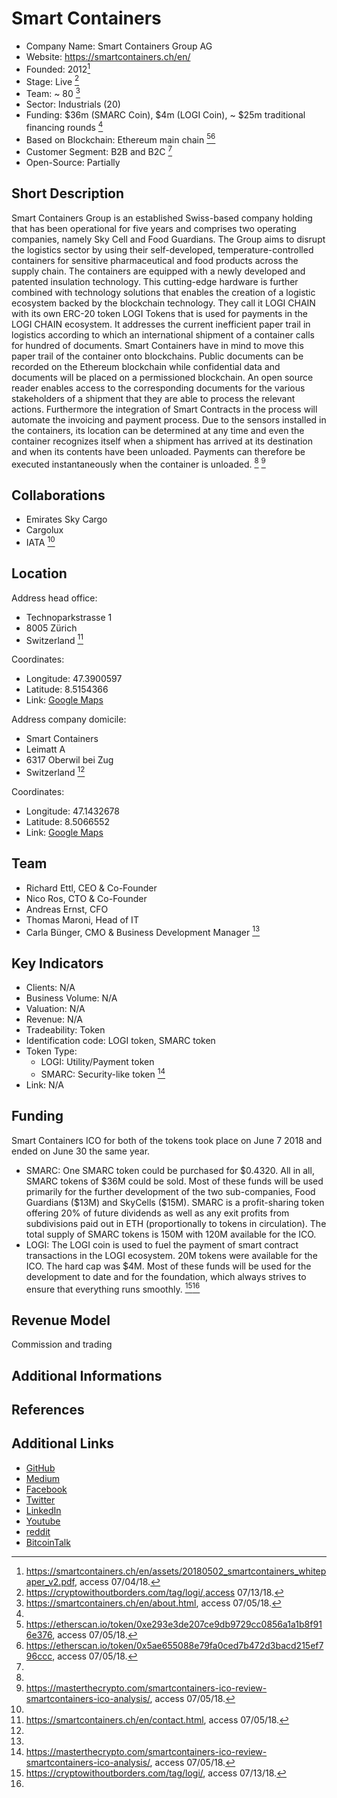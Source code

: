 = Smart Containers =

* Company Name: Smart Containers Group AG
* Website: https://smartcontainers.ch/en/
* Founded: 2012<ref name="Whitepaper">https://smartcontainers.ch/en/assets/20180502_smartcontainers_whitepaper_v2.pdf, access 07/04/18.</ref>
* Stage: Live <ref>https://cryptowithoutborders.com/tag/logi/,access 07/13/18.</ref>
* Team: ~ 80 <ref>https://smartcontainers.ch/en/about.html, access 07/05/18.</ref>
* Sector: Industrials (20)
* Funding: $36m (SMARC Coin), $4m (LOGI Coin), ~ $25m traditional financing rounds  <ref name="Whitepaper"/>
* Based on Blockchain: Ethereum main chain <ref>https://etherscan.io/token/0xe293e3de207ce9db9729cc0856a1a1b8f916e376, access 07/05/18.</ref><ref>https://etherscan.io/token/0x5ae655088e79fa0ced7b472d3bacd215ef796ccc, access 07/05/18.</ref>
* Customer Segment: B2B and B2C <ref name="Whitepaper"/>
* Open-Source: Partially 


==Short Description==

Smart Containers Group is an established Swiss-based company holding that has been operational for five years and comprises two operating companies, namely Sky Cell and Food Guardians. The Group aims to disrupt the logistics sector by using their self-developed, temperature-controlled containers for sensitive pharmaceutical and food products across the supply chain. The containers are equipped with a newly developed and patented insulation technology. This cutting-edge hardware is further combined with technology solutions that enables the creation of a logistic ecosystem backed by the blockchain technology. They call it LOGI CHAIN with its own ERC-20 token LOGI Tokens that is used for payments in the LOGI CHAIN ecosystem. It addresses the current inefficient paper trail in logistics according to which an international shipment of a container calls for hundred of documents. Smart Containers have in mind to move this paper trail of the container onto blockchains. Public documents can be recorded on the Ethereum blockchain while confidential data and documents will be placed on a permissioned blockchain. An open source reader enables access to the corresponding documents for the various stakeholders of a shipment that they are able to process the relevant actions. Furthermore the integration of Smart Contracts in the process will automate the invoicing and payment process. Due to the sensors installed in the containers, its location can be determined at any time and even the container recognizes itself when a shipment has arrived at its destination and when its contents have been unloaded. Payments can therefore be executed instantaneously when the container is unloaded. <ref name="Whitepaper"/> <ref>https://masterthecrypto.com/smartcontainers-ico-review-smartcontainers-ico-analysis/, access 07/05/18.</ref>


==Collaborations==
* Emirates Sky Cargo
* Cargolux
* IATA <ref name="Whitepaper"/>



==Location==


Address head office:
* Technoparkstrasse 1
* 8005 Zürich
* Switzerland <ref name="Location">https://smartcontainers.ch/en/contact.html, access 07/05/18.</ref>

Coordinates:
* Longitude: 47.3900597
* Latitude: 8.5154366
* Link: [https://www.google.com/maps/place/Technopark,+Technoparkstrasse+1,+8005+Zürich/@47.3900597,8.5154366,17z/data=!4m5!3m4!1s0x47900a473dddd8e3:0xed9948c1f7b2b01a!8m2!3d47.3901869!4d8.5158465 Google Maps]

Address company domicile:
* Smart Containers
* Leimatt A
* 6317 Oberwil bei Zug
* Switzerland <ref name="Location"/>

Coordinates: 
* Longitude: 47.1432678
* Latitude: 8.5066552
* Link: [https://www.google.com/maps/search/Leimatt,+6317+Leimatt+A+6317+Oberwil+b.+Zug/@47.1432678,8.5066552,17z/data=!3m1!4b1 Google Maps]


==Team==
* Richard Ettl, CEO & Co-Founder
* Nico Ros, CTO & Co-Founder
* Andreas Ernst, CFO
* Thomas Maroni, Head of IT
* Carla Bünger, CMO & Business Development Manager <ref name="Whitepaper"/>


==Key Indicators==

* Clients: N/A
* Business Volume: N/A
* Valuation: N/A
* Revenue: N/A
* Tradeability: Token
* Identification code: LOGI token, SMARC token
* Token Type: 
** LOGI: Utility/Payment token 
** SMARC: Security-like token <ref>https://masterthecrypto.com/smartcontainers-ico-review-smartcontainers-ico-analysis/, access 07/05/18.</ref>
* Link: N/A


==Funding==
Smart Containers ICO for both of the tokens took place on June 7 2018 and ended on June 30 the same year.
* SMARC: One SMARC token could be purchased for $0.4320. All in all, SMARC tokens of $36M could be sold. Most of these funds will be used primarily for the further development of the two sub-companies, Food Guardians ($13M) and SkyCells ($15M). SMARC is a profit-sharing token offering 20% of future dividends as well as any exit profits from subdivisions paid out in ETH (proportionally to tokens in circulation). The total supply of SMARC tokens is 150M with 120M available for the ICO.
* LOGI: The LOGI coin is used to fuel the payment of smart contract transactions in the LOGI ecosystem. 20M tokens were available for the ICO. The hard cap was $4M. Most of these funds will be used for the development to date and for the foundation, which always strives to ensure that everything runs smoothly. <ref>https://cryptowithoutborders.com/tag/logi/, access 07/13/18.</ref><ref name="Whitepaper"/>


==Revenue Model==
Commission and trading

==Additional Informations==

==References==

<references/>

==Additional Links==

* [https://github.com/SmartContainers GitHub]
* [https://medium.com/smart-containers Medium]
* [https://www.facebook.com/Smart-Containers-157874458234951/ Facebook]	
* [https://twitter.com/SMARC_ICO Twitter]
* [https://www.linkedin.com/company/smart-containers-group/ LinkedIn]
* [https://www.youtube.com/channel/UC4NaVoE-RNhpvmSPN04Teaw Youtube]
* [https://www.reddit.com/r/SmartContainers/ reddit]
* [https://bitcointalk.org/index.php?topic=3058528.0 BitcoinTalk]
